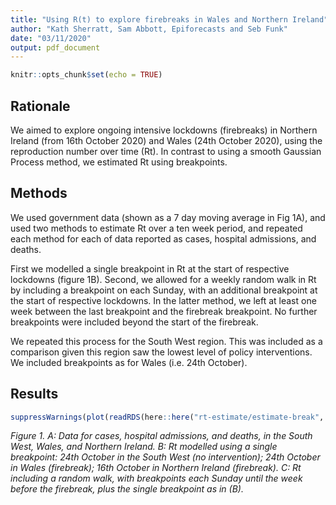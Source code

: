 ```yaml
---
title: "Using R(t) to explore firebreaks in Wales and Northern Ireland"
author: "Kath Sherratt, Sam Abbott, Epiforecasts and Seb Funk"
date: "03/11/2020"
output: pdf_document
---
```


```r
knitr::opts_chunk$set(echo = TRUE)
```

## Rationale

We aimed to explore ongoing intensive lockdowns (firebreaks) in Northern Ireland (from 16th October 2020) and Wales (24th October 2020), using the reproduction number over time (Rt). In contrast to using a smooth Gaussian Process method, we estimated Rt using breakpoints.

## Methods

We used government data (shown as a 7 day moving average in Fig 1A), and used two methods to estimate Rt over a ten week period, and repeated each method for each of data reported as cases, hospital admissions, and deaths.

First we modelled a single breakpoint in Rt at the start of respective lockdowns (figure 1B). Second, we allowed for a weekly random walk in Rt by including a breakpoint on each Sunday, with an additional breakpoint at the start of respective lockdowns. In the latter method, we left at least one week between the last breakpoint and the firebreak breakpoint. No further breakpoints were included beyond the start of the firebreak.

We repeated this process for the South West region. This was included as a comparison given this region saw the lowest level of policy interventions. We included breakpoints as for Wales (i.e. 24th October).

## Results

```r
suppressWarnings(plot(readRDS(here::here("rt-estimate/estimate-break", "sw-wales-ni.rds"))))
```

*Figure 1. A: Data for cases, hospital admissions, and deaths, in the South West, Wales, and Northern Ireland. B: Rt modelled using a single breakpoint: 24th October in the South West (no intervention); 24th October in Wales (firebreak); 16th October in Northern Ireland (firebreak). C: Rt including a random walk, with breakpoints each Sunday until the week before the firebreak, plus the single breakpoint as in (B).*